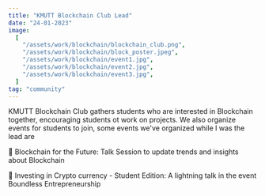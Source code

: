 ```yaml
---
title: "KMUTT Blockchain Club Lead"
date: "24-01-2023"
image:
  [
    "/assets/work/blockchain/blockchain_club.png",
    "/assets/work/blockchain/block_poster.jpeg",
    "/assets/work/blockchain/event1.jpg",
    "/assets/work/blockchain/event2.jpg",
    "/assets/work/blockchain/event3.jpg",
  ]
tag: "community"
---
```


KMUTT Blockchain Club gathers students who are interested in Blockchain together,
encouraging students ot work on projects. We also organize events for students to join,
some events we've organized while I was the lead are

📌 Blockchain for the Future: Talk Session to update trends and insights about Blockchain

📌 Investing in Crypto currency - Student Edition: A lightning talk in the event Boundless Entrepreneurship
